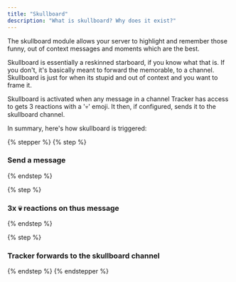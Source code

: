 ```yaml
---
title: "Skullboard"
description: "What is skullboard? Why does it exist?"
---
```


The skullboard module allows your server to highlight and remember those funny, out of context messages and moments which are the best.

Skullboard is essentially a reskinned starboard, if you know what that is. If you don't, it's basically meant to forward the memorable, to a channel. Skullboard is just for when its stupid and out of context and you want to frame it.

Skullboard is activated when any message in a channel Tracker has access to gets 3 reactions with a '💀' emoji. It then, if configured, sends it to the skullboard channel.

In summary, here's how skullboard is triggered:

{% stepper %} {% step %}

### Send a message

{% endstep %}

{% step %}

### 3x 💀 reactions on thus message

{% endstep %}

{% step %}

### Tracker forwards to the skullboard channel

{% endstep %} {% endstepper %}